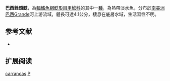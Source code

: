 {{Speciesbox
| name = 巴西銼頰鯰
| image = 
| image_width = 250px
| image_caption = 
| status = NE
| status_system = IUCN3.1
| genus = Pareiorhina
| species = carrancas
| authority = Bockmann & Ribeiro, 2003
| synonyms = 
}}

'''巴西銼頰鯰'''，為[[輻鰭魚綱|輻鰭魚綱]][[鯰形目|鯰形目]][[甲鯰科|甲鯰科]]的其中一[[種|種]]，為熱帶淡水魚，分布於[[南美洲|南美洲]][[巴西|巴西]]Grande河上游流域，體長可達4.1公分，棲息在底層水域，生活習性不明。
==参考文献==
*{{FishBase_species|genus=Pareiorhina|species=carrancas|year=2015|month=2}}

== 扩展阅读 ==
{{refbegin}}
{{wikispecies-inline|Pareiorhina carrancas|巴西銼頰鯰}}
{{refend}}
{{Taxonbar|from=Q3764028}}

[[Category:銼頰鯰屬|carrancas]]
[[Category:2003年描述的鱼类|P]]


{{animal-stub}}